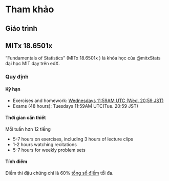 # Tham khảo {.unnumbered}

## Giáo trình

::: {#refs}
:::

## MITx 18.6501x

"Fundamentals of Statistics" (MITx 18.6501x ) là khóa học của @mitxStats
đại học MIT dạy trên edX.

### Quy định

#### Kỳ hạn

- Exercises and homework: [Wednesdays 11:59AM UTC (Wed. 20:59 JST)](https://learning.edx.org/course/course-v1:MITx+18.6501x+2T2022/dates)
- Exams (48 hours): Tuesdays 11:59AM UTC(Tue. 20:59 JST)

#### Thời gian cần thiết

Mỗi tuần hơn $12$ tiếng

- 5-7 hours on exercises, including 3 hours of lecture clips
- 1-2 hours watching recitations
- 5-7 hours for weekly problem sets

#### Tính điểm

Điểm thi đậu chứng chỉ là 60% [tổng số điểm](https://learning.edx.org/course/course-v1:MITx+18.6501x+2T2022/block-v1:MITx+18.6501x+2T2022+type@sequential+block@u0s1_overview/block-v1:MITx+18.6501x+2T2022+type@vertical+block@u0s1_overview-tab5) tối đa.
